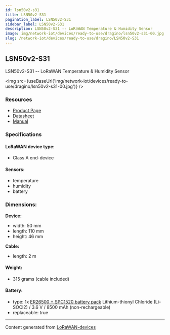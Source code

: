 ```yaml
---
id: lsn50v2-s31
title: LSN50v2-S31
pagination_label: LSN50v2-S31
sidebar_label: LSN50v2-S31
description: LSN50v2-S31 -- LoRaWAN Temperature & Humidity Sensor
image: img/network-iot/devices/ready-to-use/dragino/lsn50v2-s31-00.jpg
slug: /network-iot/devices/ready-to-use/dragino/LSN50v2-S31
---
```



## LSN50v2-S31

LSN50v2-S31 -- LoRaWAN Temperature & Humidity Sensor

<img src={useBaseUrl('img/network-iot/devices/ready-to-use/dragino/lsn50v2-s31-00.jpg')} />

### Resources

- [Product Page](http://www.dragino.com/products/lora-lorawan-end-node/item/169-lsn50v2-s31.html)
- [Datasheet](https://www.dropbox.com/sh/w0by0jha8inigm8/AADtFIWkfb31XFNIEJ1vTNZca/Datasheet_LSN50v2-S31_LoRaWAN_Temperature_Humidity_Sensor.pdf?dl=0)
- [Manual](http://wiki.dragino.com/xwiki/bin/view/Main/User%20Manual%20for%20LoRaWAN%20End%20Nodes/LSN50v2-S31-S31B%20LoRaWAN%20Temperature%20%26%20Humidity%20Sensor%20User%20Manual/)

### Specifications

#### LoRaWAN device type:

- Class A end-device

#### Sensors:

- temperature
- humidity
- battery

### Dimensions:

**Device:**

- width: 50 mm
- length: 110 mm
- height: 46 mm

**Cable:**

- length: 2 m

#### Weight:

- 315 grams (cable included)

#### Battery:

- type: 1x
  [ER26500 + SPC1520 battery pack](http://wiki.dragino.com/xwiki/bin/view/Main/How%20to%20calculate%20the%20battery%20life%20of%20Dragino%20sensors%3F/#H1.ER265002BSPC1520BatteryPack)
  Lithium-thionyl Chloride (Li-SOCl2) / 3.6 V / 8500 mAh (non-rechargeable)
- replaceable: true

---

Content generated from [LoRaWAN-devices](https://github.com/TheThingsNetwork/lorawan-devices)
